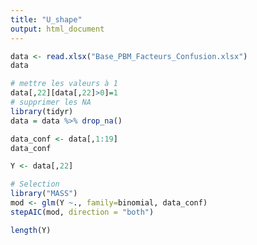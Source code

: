 ```yaml
---
title: "U_shape"
output: html_document
---
```


```r
data <- read.xlsx("Base_PBM_Facteurs_Confusion.xlsx")
data
```

```r
# mettre les valeurs à 1
data[,22][data[,22]>0]=1
# supprimer les NA
library(tidyr)
data = data %>% drop_na()

data_conf <- data[,1:19]
data_conf
```

```r
Y <- data[,22]

# Selection
library("MASS")
mod <- glm(Y ~., family=binomial, data_conf)
stepAIC(mod, direction = "both")
```
```r
length(Y)
```

